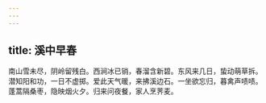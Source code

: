 ```yaml
---
---
---
```

title: 溪中早春
---



南山雪未尽，阴岭留残白。西涧冰已销，春溜含新碧。东风来几日，蛰动萌草拆。潜知阳和功，一日不虚掷。爱此天气暖，来拂溪边石。一坐欲忘归，暮禽声啧啧。蓬蒿隔桑枣，隐映烟火夕。归来问夜餐，家人烹荠麦。